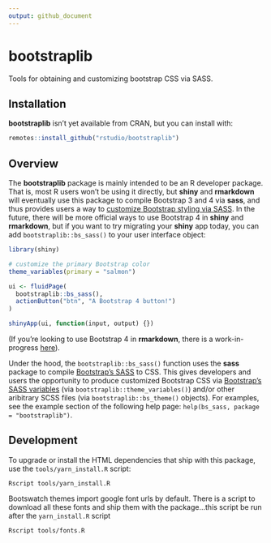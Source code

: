```yaml
---
output: github_document
---
```


# bootstraplib

Tools for obtaining and customizing bootstrap CSS via SASS.

## Installation

**bootstraplib** isn’t yet available from CRAN, but you can install with:

``` r
remotes::install_github("rstudio/bootstraplib")
```

## Overview

The **bootstraplib** package is mainly intended to be an R developer package. That is, most R users won't be using it directly, but **shiny** and **rmarkdown** will eventually use this package to compile Bootstrap 3 and 4 via **sass**, and thus provides users a way to [customize Bootstrap styling via SASS](https://getbootstrap.com/docs/4.4/getting-started/theming/). In the future, there will be more official ways to use Bootstrap 4 in **shiny** and **rmarkdown**, but if you want to try migrating your **shiny** app today, you can add `bootstraplib::bs_sass()` to your user interface object: 

``` r
library(shiny)

# customize the primary Bootstrap color
theme_variables(primary = "salmon")

ui <- fluidPage(
  bootstraplib::bs_sass(),
  actionButton("btn", "A Bootstrap 4 button!")
)

shinyApp(ui, function(input, output) {})
```

(If you're looking to use Bootstrap 4 in **rmarkdown**, there is a work-in-progress [here](https://github.com/rstudio/rmarkdown/pull/1706)).

Under the hood, the `bootstraplib::bs_sass()` function uses the **sass** package to compile [Bootstrap's SASS](https://getbootstrap.com/docs/4.0/getting-started/theming/) to CSS. This gives developers and users the opportunity to produce customized Bootstrap CSS via [Bootstrap's SASS variables](https://github.com/rstudio/bootstraplib/blob/master/inst/node_modules/bootstrap/scss/_variables.scss) (via `bootstraplib::theme_variables()`) and/or other aribitrary SCSS files (via `bootstraplib::bs_theme()` objects). For examples, see the example section of the following help page: `help(bs_sass, package = "bootstraplib")`.


## Development

To upgrade or install the HTML dependencies that ship with this package, use the `tools/yarn_install.R` script:

``` shell
Rscript tools/yarn_install.R
```

Bootswatch themes import google font urls by default. There is a script
to download all these fonts and ship them with the package...this script be run after the `yarn_install.R` script

``` shell
Rscript tools/fonts.R
```
